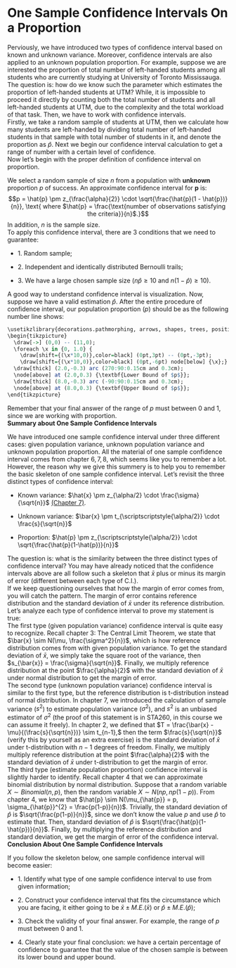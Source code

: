 # One Sample Confidence Intervals On a Proportion

Perviously, we have introduced two types of confidence interval based on
known and unknown variance. Moreover, confidence intervals are also
applied to an unknown population proportion. For example, suppose we are
interested the proportion of total number of left-handed students among
all students who are currently studying at University of Toronto
Mississauga. The question is: how do we know such the parameter which
estimates the proportion of left-handed students at UTM? While, it is
impossible to proceed it directly by counting both the total number of
students and all left-handed students at UTM, due to the complexity and
the total workload of that task. Then, we have to work with confidence
intervals.\
Firstly, we take a random sample of students at UTM, then we calculate
how many students are left-handed by dividing total number of
left-handed students in that sample with total number of students in it,
and denote the proportion as $\hat{p}$. Next we begin our confidence
interval calculation to get a range of number with a certain level of
confidence.\
Now let's begin with the proper definition of confidence interval on
proportion.

::: definition
We select a random sample of size $n$ from a population with **unknown**
proportion $p$ of success. An approximate confidence interval for **p**
is:
$$p = \hat{p}  \pm z_{\frac{\alpha}{2}} \cdot \sqrt{\frac{\hat{p}(1 - \hat{p})}{n}}, \text{ where $\hat{p} = \frac{\text{number of observations satisfying the criteria}}{n}$.}$$
In addition, $n$ is the sample size.\
To apply this confidence interval, there are $3$ conditions that we need
to guarantee:

- $1$. Random sample;

- $2$. Independent and identically distributed Bernoulli trails;

- $3$. We have a large chosen sample size ($n\hat{p} \ge 10$ and
  $n(1-\hat{p}) \ge 10$).
:::

A good way to understand confidence interval is visualization. Now,
suppose we have a valid estimation $\hat{p}$. After the entire procedure
of confidence interval, our population proportion ($p$) should be as the
following number line shows:\

```r
\usetikzlibrary{decorations.pathmorphing, arrows, shapes, trees, positioning, matrix, calc, backgrounds}
\begin{tikzpicture}
  \draw[->] (0,0) -- (11,0);
  \foreach \x in {0, 1.0} {
    \draw[shift={(\x*10,0)},color=black] (0pt,3pt) -- (0pt,-3pt);
    \draw[shift={(\x*10,0)},color=black] (0pt,-6pt) node[below] {\x};}
  \draw[thick] (2.0,-0.3) arc (270:90:0.15cm and 0.3cm);
  \node[above] at (2.0,0.3) {\textbf{Lower Bound of $p$}};
  \draw[thick] (8.0,-0.3) arc (-90:90:0.15cm and 0.3cm);
  \node[above] at (8.0,0.3) {\textbf{Upper Bound of $p$}};
\end{tikzpicture}
```

Remember that your final answer of the range of $p$ must between $0$ and
$1$, since we are working with proportion.\
**Summary about One Sample Confidence Intervals**

We have introduced one sample confidence interval under three different
cases: given population variance, unknown population variance and
unknown population proportion. All the material of one sample confidence
interval comes from chapter $6, 7, 8$, which seems like you to remember
a lot. However, the reason why we give this summery is to help you to
remember the basic skeleton of one sample confidence interval. Let's
revisit the three distinct types of confidence interval:

- Known variance:
  $\hat{x} \pm z_{\alpha/2} \cdot \frac{\sigma}{\sqrt{n}}$ [(Chapter
  7)](#ch:7).

- Unknown variance:
  $\bar{x} \pm t_{\scriptscriptstyle{\alpha/2}} \cdot \frac{s}{\sqrt{n}}$

- Proportion:
  $\hat{p} \pm z_{\scriptscriptstyle{\alpha/2}} \cdot \sqrt{\frac{\hat{p}(1-\hat{p})}{n}}$

The question is: what is the similarity between the three distinct types
of confidence interval? You may have already noticed that the confidence
intervals above are all follow such a skeleton that $\bar{x}$ plus or
minus its margin of error (different between each type of C.I.).\
If we keep questioning ourselves that how the margin of error comes
from, you will catch the pattern. The margin of error contains reference
distribution and the standard deviation of $\bar{x}$ under its reference
distribution. Let's analyze each type of confidence interval to prove my
statement is true:\
The first type (given population variance) confidence interval is quite
easy to recognize. Recall chapter $3$: The Central Limit Theorem, we
state that $\bar{x} \sim N(\mu, \frac{\sigma^2}{n})$, which is how
reference distribution comes from with given population variance. To get
the standard deviation of $\bar{x}$, we simply take the square root of
the variance, then $s_{\bar{x}} = \frac{\sigma}{\sqrt{n}}$. Finally, we
multiply reference distribution at the point $\frac{\alpha}{2}$ with the
standard deviation of $\bar{x}$ under normal distribution to get the
margin of error.\
The second type (unknown population variance) confidence interval is
similar to the first type, but the reference distribution is
t-distribution instead of normal distribution. In chapter $7$, we
introduced the calculation of sample variance ($s^2$) to estimate
population variance ($\sigma^2$), and $s^2$ is an unbiased estimator of
$\sigma^2$ (the proof of this statement is in STA260, in this course we
can assume it freely). In chapter $2$, we defined that
$T = \frac{\bar{x} - \mu}{(\frac{s}{\sqrt{n}})} \sim t_{n-1},$ then the
term $\frac{s}{\sqrt{n}}$ (verify this by yourself as an extra exercise)
is the standard deviation of $\bar{x}$ under t-distribution with $n-1$
degrees of freedom. Finally, we multiply multiply reference distribution
at the point $\frac{\alpha}{2}$ with the standard deviation of $\bar{x}$
under t-distribution to get the margin of error.\
The third type (estimate population proportion) confidence interval is
slightly harder to identify. Recall chapter $4$ that we can approximate
binomial distribution by normal distribution. Suppose that a random
variable $X \sim Binomial(n,p)$, then the random variable
$X \sim N(np, np(1-p)).$ From chapter $4$, we know that
$\hat{p} \sim N(\mu_{\hat{p}} = p, \sigma_{\hat{p}}^{2} = \frac{p(1-p)}{n})$.
Trivially, the standard deviation of $\hat{p}$ is
$\sqrt{\frac{p(1-p)}{n}}$, since we don't know the value $p$ and use
$\hat{p}$ to estimate that. Then, standard deviation of $\hat{p}$ is
$\sqrt{\frac{\hat{p}(1-\hat{p})}{n}}$. Finally, by multiplying the
reference distribution and standard deviation, we get the margin of
error of the confidence interval.\
**Conclusion About One Sample Confidence Intervals**

If you follow the skeleton below, one sample confidence interval will
become easier:

- 1\. Identify what type of one sample confidence interval to use from
  given information;

- 2\. Construct your confidence interval that fits the circumstance
  which you are facing, it either going to be
  $\bar{x}  \pm M.E.(\bar{x})\text{ or } \hat{p}  \pm M.E.(\hat{p});$

- 3\. Check the validity of your final answer. For example, the range of
  $p$ must between $0$ and $1$.

- 4\. Clearly state your final conclusion: we have a certain percentage
  of confidence to guarantee that the value of the chosen sample is
  between its lower bound and upper bound.
